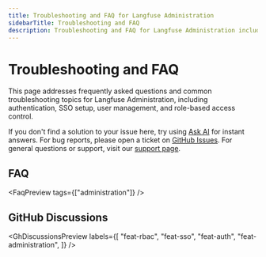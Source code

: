 ```yaml
---
title: Troubleshooting and FAQ for Langfuse Administration
sidebarTitle: Troubleshooting and FAQ
description: Troubleshooting and FAQ for Langfuse Administration including SSO, user management, and RBAC issues.
---
```


# Troubleshooting and FAQ

This page addresses frequently asked questions and common troubleshooting topics for Langfuse Administration, including authentication, SSO setup, user management, and role-based access control.

If you don't find a solution to your issue here, try using [Ask AI](/docs/ask-ai) for instant answers. For bug reports, please open a ticket on [GitHub Issues](/issues). For general questions or support, visit our [support page](/support).

## FAQ


<FaqPreview tags={["administration"]} />

## GitHub Discussions


<GhDiscussionsPreview
  labels={[
    "feat-rbac",
    "feat-sso",
    "feat-auth",
    "feat-administration",
  ]}
/>